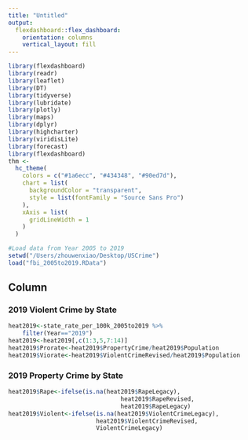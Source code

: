 ```yaml
---
title: "Untitled"
output: 
  flexdashboard::flex_dashboard:
    orientation: columns
    vertical_layout: fill
---
```


```r
library(flexdashboard)
library(readr)
library(leaflet)
library(DT)
library(tidyverse)
library(lubridate)
library(plotly)
library(maps)
library(dplyr)
library(highcharter)
library(viridisLite)
library(forecast)
library(flexdashboard)
thm <- 
  hc_theme(
    colors = c("#1a6ecc", "#434348", "#90ed7d"),
    chart = list(
      backgroundColor = "transparent",
      style = list(fontFamily = "Source Sans Pro")
    ),
    xAxis = list(
      gridLineWidth = 1
    )
  )
```

```r
#Load data from Year 2005 to 2019
setwd("/Users/zhouwenxiao/Desktop/USCrime")
load("fbi_2005to2019.RData")
```

Column {data-width=800}
-------------------------------------------------------------

### 2019 Violent Crime by State

```r
heat2019<-state_rate_per_100k_2005to2019 %>%
    filter(Year=="2019") 
heat2019<-heat2019[,c(1:3,5,7:14)]
heat2019$Prorate<-heat2019$PropertyCrime/heat2019$Population
heat2019$Viorate<-heat2019$ViolentCrimeRevised/heat2019$Population
```

### 2019 Property Crime by State

















```r
heat2019$Rape<-ifelse(is.na(heat2019$RapeLegacy),
                                heat2019$RapeRevised,
                                heat2019$RapeLegacy)
heat2019$Violent<-ifelse(is.na(heat2019$ViolentCrimeLegacy),
                         heat2019$ViolentCrimeRevised,
                         ViolentCrimeLegacy)
```

